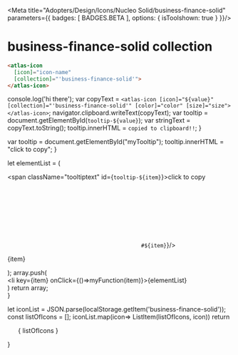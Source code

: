 
<Meta title="Adopters/Design/Icons/Nucleo Solid/business-finance-solid" parameters={{ badges: [ BADGES.BETA ], options: { isToolshown: true } }}/>

# business-finance-solid collection

```html
<atlas-icon 
  [icon]="icon-name"  
  [collection]="'business-finance-solid'">
</atlas-icon>

```

<style>
{`
/* NOTE: This css is generated by Nucleo */
ul {
  display: flex;
  flex-wrap: wrap;
  justify-content: center;
  padding-left: 0;
}

ul li {
  border-radius: .4em;
  transition: background-color .2s;
  user-select: none;
  overflow: hidden;
  text-align: center;
  padding: 2em 1em 1em;
}

ul li:hover {
  background: hsla(0, 0%, 0%, 0.05);
  cursor: pointer;
}

ul p {
  display: block;
  font-size: 0.75rem;
  color: hsla(0, 0%, 0%, 0.5);
  user-select: text;
  cursor: pointer;
  max-width: 6rem;
  padding: 8px 0 4px;
}

ul p::selection {
  background: hsl(230, 93%, 66%);
  color: #fff;
}

ul p::-moz-selection {
  background: hsl(230, 93%, 66%);
  color: #fff;
}

.svg-wrapper {
  font-size: 32px;
}

.svg-wrapper svg {
  display: block;
  margin: 0 auto 10px;
}

/* --------------------------------

Icons

-------------------------------- */

:root {
  --icon-color-primary: inherit;
  --icon-color-secondary: currentColor;
}

.icon {
  display: inline-block;
  color: var(--icon-color-primary); /* icon primary color */
  height: 1em;
  width: 1em;
  line-height: 1;
  flex-shrink: 0;
  max-width: initial;
}

.icon use {
  /* icon secondary color */
  fill: var(--icon-color-secondary);
  stroke: var(--icon-color-secondary);
}

.css-122ju8q {
    padding: 0;
}

.icon-name {
    font-size: 12px;
}

/* --------------------------------

Caps/Corners

-------------------------------- */

.icon use {
  --icon-stroke-linecap-butt: butt;
  stroke-miterlimit: 10;
  stroke-linecap: square;
  stroke-linejoin: miter;
}

.stroke-round use {
  --icon-stroke-linecap-butt: round;
  stroke-linecap: round;
  stroke-linejoin: round;
}

/* --------------------------------

Tooltip

-------------------------------- */

.tooltip {
  position: relative;
  display: inline-block;
}

.tooltip .tooltiptext {
  visibility: hidden;
  width: 100%;
  background-color: #f6f9fc;
  color: #242323;
  text-align: center;
  padding: 3px;
  position: absolute;
  z-index: 1;
  bottom: 84%;
  left: 50%;
  margin-left: -75px;
  opacity: 0;
  transition: opacity 0.3s;
  font-size: 11px;
  justify-content: center;
  display: flex;
  align-items: center;
}

.tooltip:hover .tooltiptext {
  visibility: visible;
  opacity: 1;
}
    
    `}
</style>


  console.log('hi there');
  var copyText = `<atlas-icon [icon]="${value}" [collection]="'business-finance-solid'" [color]="color" [size]="size"></atlas-icon>`;
  navigator.clipboard.writeText(copyText);
  var tooltip = document.getElementById(`tooltip-${value}`);
  var stringText = copyText.toString();
  tooltip.innerHTML = `copied to clipboard!!`;
}

  var tooltip = document.getElementById("myTooltip");
  tooltip.innerHTML = "click to copy";
}

  let elementList = (
      <div>
          <span className="tooltiptext" id={`tooltip-${item}`}>click to copy</span>
          <div className="svg-wrapper">
          <svg className="icon">
            <use href={`#${item}`}/>
          </svg>
          </div>
          <p  data-folder="">
          {item}
          </p> 
      </div>
  );
  array.push( <div className="tooltip" key={item}><li key={item} onClick={()=>myFunction(item)}>{elementList}</li></div>)
  return array;   
}

  let iconList = JSON.parse(localStorage.getItem('business-finance-solid'));
  const listOfIcons = [];
  iconList.map(icon=> ListItem(listOfIcons, icon))
  return <ul>{ listOfIcons }</ul>
}

<Base/>
<svg xmlns="http://www.w3.org/2000/svg">
  <defs>
    <symbol id="bank-statement" viewBox="0 0 24 24">
      <path fill="currentColor" d="M18.75 3H5.25a.75.75 0 0 0-.75.75v16.5a.75.75 0 0 0 .75.75h13.5a.75.75 0 0 0 .75-.75V3.75a.75.75 0 0 0-.75-.75Zm-6 15h-6v-1.5h6V18Zm4.5-3H6.75v-1.5h10.5V15Zm0-5.25h-1.5V12h-1.5V9.75h-1.5V12h-1.5V9.75h-1.5V12h-1.5V9.75h-1.5v-1.5L12 6l5.25 2.25v1.5Z"/>
    </symbol>
    <symbol id="block" viewBox="0 0 24 24">
      <path fill="currentColor" d="m12 10.767 6.75-3.75-6.386-3.548a.75.75 0 0 0-.729 0L5.25 7.017l6.75 3.75Zm-.75 1.299L4.5 8.316v7.809a.75.75 0 0 0 .386.655l6.364 3.536v-8.25Zm1.5 8.25v-8.25l6.75-3.75v7.809a.75.75 0 0 1-.386.655l-6.364 3.536Z"/>
    </symbol>
    <symbol id="blockchain" viewBox="0 0 24 24">
      <path fill="currentColor" d="m7.5 6.76 2.91-1.455-2.575-1.288a.75.75 0 0 0-.675 0L4.588 5.305 7.5 6.76Zm4.5 8.053 2.912-1.456-2.577-1.288a.75.75 0 0 0-.67 0l-2.576 1.288L12 14.813Zm.75 1.301v4.037l2.585-1.293a.75.75 0 0 0 .415-.67v-3.573l-3 1.5Zm-4.5-1.5 3 1.5v4.037l-2.585-1.293a.75.75 0 0 1-.415-.67v-3.573Zm0-2.515V8.062l3-1.5v3.574a.75.75 0 0 1-.415.67L8.25 12.099Zm-1.5-4.036-3-1.5v3.573a.75.75 0 0 0 .414.67l2.586 1.293V8.062Zm12.662-2.758L16.5 6.76l-2.912-1.456 2.577-1.288a.75.75 0 0 1 .67 0l2.576 1.288ZM17.25 8.063v4.036l2.585-1.293a.75.75 0 0 0 .415-.67V6.563l-3 1.5Zm-4.5-1.5 3 1.5v4.036l-2.585-1.293a.749.749 0 0 1-.415-.67V6.563Z"/>
    </symbol>
    <symbol id="briefcase" viewBox="0 0 24 24">
      <path fill="currentColor" d="M15.75 6h4.5a.75.75 0 0 1 .75.75v7.5a.75.75 0 0 1-.75.75h-6v-2.25h-4.5V15h-6a.75.75 0 0 1-.75-.75v-7.5A.75.75 0 0 1 3.75 6h4.5V3.75A.75.75 0 0 1 9 3h6a.75.75 0 0 1 .75.75V6Zm-6 0h4.5V4.5h-4.5V6Zm4.5 12v-1.5h6v3.75a.75.75 0 0 1-.75.75h-15a.75.75 0 0 1-.75-.75V16.5h6V18h4.5Z"/>
    </symbol>
    <symbol id="lightbulb" viewBox="0 0 24 24">
      <path fill="currentColor" d="M9 18v-2.205A6.72 6.72 0 0 1 5.25 9.75 6.758 6.758 0 0 1 12 3a6.758 6.758 0 0 1 6.75 6.75A6.72 6.72 0 0 1 15 15.795V18H9Zm3-12a3.754 3.754 0 0 0-3.75 3.75v.75h1.5v-.75c0-1.24 1.01-2.25 2.25-2.25h.75V6H12ZM9 20.25v-.75h6v.75a.75.75 0 0 1-.75.75h-4.5a.75.75 0 0 1-.75-.75Z"/>
    </symbol>
    <symbol id="calculator" viewBox="0 0 24 24">
      <path fill="currentColor" d="M18.75 3H6c-.45 0-.75.3-.75.75v16.5c0 .45.3.75.75.75h12.75c.45 0 .75-.3.75-.75V3.75c0-.45-.3-.75-.75-.75Zm-9 15c0 .45-.3.75-.75.75h-.75c-.45 0-.75-.3-.75-.75v-.75c0-.45.3-.75.75-.75H9c.45 0 .75.3.75.75V18Zm0-3.75c0 .45-.3.75-.75.75h-.75c-.45 0-.75-.3-.75-.75v-.75c0-.45.3-.75.75-.75H9c.45 0 .75.3.75.75v.75Zm0-3.75c0 .45-.3.75-.75.75h-.75c-.45 0-.75-.3-.75-.75v-.75c0-.45.3-.75.75-.75H9c.45 0 .75.3.75.75v.75ZM13.5 18c0 .45-.3.75-.75.75H12c-.45 0-.75-.3-.75-.75v-.75c0-.45.3-.75.75-.75h.75c.45 0 .75.3.75.75V18Zm0-3.75c0 .45-.3.75-.75.75H12c-.45 0-.75-.3-.75-.75v-.75c0-.45.3-.75.75-.75h.75c.45 0 .75.3.75.75v.75Zm0-3.75c0 .45-.3.75-.75.75H12c-.45 0-.75-.3-.75-.75v-.75c0-.45.3-.75.75-.75h.75c.45 0 .75.3.75.75v.75Zm3.75 7.5c0 .45-.3.75-.75.75h-.75c-.45 0-.75-.3-.75-.75v-4.5c0-.45.3-.75.75-.75h.75c.45 0 .75.3.75.75V18Zm0-7.5c0 .45-.3.75-.75.75h-.75c-.45 0-.75-.3-.75-.75v-.75c0-.45.3-.75.75-.75h.75c.45 0 .75.3.75.75v.75Zm0-3.75c0 .45-.3.75-.75.75H8.25c-.45 0-.75-.3-.75-.75V6c0-.45.3-.75.75-.75h8.25c.45 0 .75.3.75.75v.75Z"/>
    </symbol>
    <symbol id="candlestick-chart" viewBox="0 0 24 24">
      <path fill="currentColor" d="M6.75 3.75h-3A.75.75 0 0 0 3 4.5V15a.75.75 0 0 0 .75.75h.75v4.5H6v-4.5h.75A.75.75 0 0 0 7.5 15V4.5a.75.75 0 0 0-.75-.75Zm6.75 6h-.75V6h-1.5v3.75h-.75a.75.75 0 0 0-.75.75v6a.75.75 0 0 0 .75.75h.75v3h1.5v-3h.75a.75.75 0 0 0 .75-.75v-6a.75.75 0 0 0-.75-.75Zm6-1.5h.75A.75.75 0 0 1 21 9v10.5a.75.75 0 0 1-.75.75h-3a.75.75 0 0 1-.75-.75V9a.75.75 0 0 1 .75-.75H18v-4.5h1.5v4.5Z"/>
    </symbol>
    <symbol id="card-edit" viewBox="0 0 24 24">
      <path fill="currentColor" d="M5.25 3.75h13.5C19.99 3.75 21 4.76 21 6v6H4.5v3.75c0 .413.336.75.75.75h5.25V18H5.25C4.01 18 3 16.99 3 15.75V6c0-1.24 1.01-2.25 2.25-2.25ZM4.5 6v1.5h15V6a.75.75 0 0 0-.75-.75H5.25A.75.75 0 0 0 4.5 6Zm9.22 12.22 4.342-4.343a1.28 1.28 0 1 1 1.81 1.81L15.53 20.03a.75.75 0 0 1-.53.22h-1.5v-1.5a.75.75 0 0 1 .22-.53Z"/>
    </symbol>
    <symbol id="card-remove" viewBox="0 0 24 24">
      <path fill="currentColor" d="M5.25 3.75h13.5C19.99 3.75 21 4.76 21 6v6H4.5v3.75c0 .413.336.75.75.75H12V18H5.25C4.01 18 3 16.99 3 15.75V6c0-1.24 1.01-2.25 2.25-2.25ZM4.5 6v1.5h15V6a.75.75 0 0 0-.75-.75H5.25A.75.75 0 0 0 4.5 6ZM15 16.5h6V18h-6v-1.5Z"/>
    </symbol>
    <symbol id="chart-bar-32" viewBox="0 0 24 24">
      <path fill="currentColor" d="M13.5 4.5h-3a.75.75 0 0 0-.75.75v13.5c0 .414.336.75.75.75h3a.75.75 0 0 0 .75-.75V5.25a.75.75 0 0 0-.75-.75Zm-6.75 8.25h-3a.75.75 0 0 0-.75.75v5.25c0 .414.336.75.75.75h3a.75.75 0 0 0 .75-.75V13.5a.75.75 0 0 0-.75-.75ZM17.25 9h3a.75.75 0 0 1 .75.75v9a.75.75 0 0 1-.75.75h-3a.75.75 0 0 1-.75-.75v-9a.75.75 0 0 1 .75-.75Z"/>
    </symbol>
    <symbol id="coins" viewBox="0 0 24 24">
      <path fill="currentColor" d="M8.25 7.5c2.9 0 5.25-1.007 5.25-2.25S11.15 3 8.25 3 3 4.007 3 5.25 5.35 7.5 8.25 7.5ZM21 11.25c0 1.243-2.35 2.25-5.25 2.25s-5.25-1.007-5.25-2.25S12.85 9 15.75 9 21 10.007 21 11.25ZM15.75 15c-2.213 0-4.052-.48-5.25-1.284V15c0 1.243 2.35 2.25 5.25 2.25S21 16.243 21 15v-1.284C19.802 14.521 17.963 15 15.75 15Zm0 3.75c-2.213 0-4.052-.48-5.25-1.284v1.284c0 1.243 2.35 2.25 5.25 2.25S21 19.993 21 18.75v-1.284c-1.198.805-3.037 1.284-5.25 1.284Zm-7.5-2.25c.256 0 .505-.008.75-.02v2.244c-.245.015-.495.026-.75.026-2.9 0-5.25-1.007-5.25-2.25v-1.284c1.198.805 3.037 1.284 5.25 1.284ZM9 12.73c-.245.012-.494.02-.75.02-2.213 0-4.052-.48-5.25-1.284v1.284C3 13.993 5.35 15 8.25 15c.255 0 .505-.01.75-.025V12.73ZM8.25 9c.781 0 1.514-.063 2.19-.175-.907.63-1.429 1.452-1.438 2.4-.247.014-.496.025-.752.025C5.35 11.25 3 10.243 3 9V7.716C4.198 8.521 6.037 9 8.25 9Z"/>
    </symbol>
    <symbol id="credit-card" viewBox="0 0 24 24">
      <path fill="currentColor" d="M21 6v3H3V6a1.5 1.5 0 0 1 1.5-1.5h15A1.5 1.5 0 0 1 21 6ZM3 18v-6.75h18V18a1.5 1.5 0 0 1-1.5 1.5h-15A1.5 1.5 0 0 1 3 18Zm3-2.25h5.25v-1.5H6v1.5Zm9 0h3v-1.5h-3v1.5Z"/>
    </symbol>
    <symbol id="currency-dollar" viewBox="0 0 24 24">
      <path fill="currentColor" d="M12.75 10.699v-3.94a7.292 7.292 0 0 1 1.95.542l1.007.497.995-2.018-1.009-.497a9.3 9.3 0 0 0-2.943-.791V3h-1.5v1.487c-2.653.23-4.33 1.725-4.33 3.948 0 2.795 2.38 3.638 4.33 4.183v3.95a11.825 11.825 0 0 1-3.18-.615l-1.058-.381-.764 2.115 1.058.383c1.271.44 2.6.695 3.944.755V21h1.5v-2.185c3.844-.323 4.281-2.832 4.281-3.948 0-2.77-2.34-3.622-4.281-4.168ZM9.17 8.435c0-1.2 1.2-1.575 2.08-1.687v3.52c-1.425-.449-2.08-.876-2.08-1.833Zm3.58 8.119V13.05c1.393.443 2.031.87 2.031 1.816 0 .42-.006 1.46-2.031 1.688Z"/>
    </symbol>
    <symbol id="currency-euro" viewBox="0 0 24 24">
      <path fill="currentColor" d="M13.5 5.25a5.13 5.13 0 0 1 3.716 1.373l.807.784 1.568-1.614-.807-.784A7.3 7.3 0 0 0 13.5 3C9.068 3 6.82 5.82 6 9H3v1.5h2.717a12.241 12.241 0 0 0 0 3H3V15h3c.82 3.18 3.067 6 7.5 6a7.3 7.3 0 0 0 5.284-2.01l.807-.783-1.568-1.614-.807.784A5.129 5.129 0 0 1 13.5 18.75 5.067 5.067 0 0 1 8.364 15H13.5v-1.5H7.997a9.988 9.988 0 0 1-.122-1.5 9.988 9.988 0 0 1 .122-1.5H13.5V9H8.364A5.066 5.066 0 0 1 13.5 5.25Z"/>
    </symbol>
    <symbol id="currency-pound" viewBox="0 0 24 24">
      <path fill="currentColor" d="M13.015 4.407c1.326 0 2.608.28 3.846.84l-.78 1.867c-1.107-.485-2.078-.728-2.912-.728-1.402 0-2.102.748-2.102 2.245v2.502h4.071v1.764h-4.071v1.866c0 1.354-.491 2.141-1.497 2.707h7.752v2.122H6.678v-2c.67-.204 1.165-.532 1.486-.983.585-.82.483-1.728.483-3.712H6.719v-1.764h1.928V8.508c0-1.285.387-2.29 1.164-3.015.775-.724 1.844-1.086 3.204-1.086Z"/>
    </symbol>
    <symbol id="currency-yen" viewBox="0 0 24 24">
      <path fill="currentColor" d="m12.005 11.323 3.292-6.818h2.501l-4.091 7.792h2.328v1.549h-2.882v1.579h2.882v1.569h-2.882v2.502h-2.306v-2.502H7.945v-1.57h2.902v-1.578H7.945v-1.549h2.296l-4.04-7.792h2.523l3.281 6.818Z"/>
    </symbol>
    <symbol id="dice" viewBox="0 0 24 24">
      <path fill="currentColor" d="m18.75 6.675-6.75 3-6.75-2.996 6.445-2.865a.75.75 0 0 1 .61 0l6.445 2.861Zm-7.5 4.313-6.75-3V16.5a.75.75 0 0 0 .446.686l6.304 2.802v-9Zm-4.5 2.325a.86.86 0 0 1-.75-.938.86.86 0 0 1 .75-.938.86.86 0 0 1 .75.938.86.86 0 0 1-.75.938ZM9 17.063a.86.86 0 0 1-.75-.938.86.86 0 0 1 .75-.938.86.86 0 0 1 .75.938.86.86 0 0 1-.75.938Zm3.75-6.075v9l6.305-2.802a.75.75 0 0 0 .445-.686V7.988l-6.75 3Zm3.375 4.2a.86.86 0 0 1-.75-.938.86.86 0 0 1 .75-.938.86.86 0 0 1 .75.938.86.86 0 0 1-.75.938Z"/>
    </symbol>
    <symbol id="gold" viewBox="0 0 24 24">
      <path fill="currentColor" d="M12.75 3h-1.5v3h1.5V3ZM5.106 6.167l1.06-1.061 2.122 2.12-1.06 1.062-2.122-2.121ZM7.63 13.92a.75.75 0 0 0 .62.33h7.5a.75.75 0 0 0 .697-1.028l-1.5-3.75A.751.751 0 0 0 14.25 9h-4.5a.751.751 0 0 0-.697.472l-1.5 3.75a.75.75 0 0 0 .076.699ZM6 11.25H3v1.5h3v-1.5Zm9.712-4.023 2.122-2.121 1.06 1.06-2.121 2.121-1.06-1.06ZM21 11.25h-3v1.5h3v-1.5Zm-1.553 4.222 1.5 3.75a.75.75 0 0 1-.697 1.028H3.75a.749.749 0 0 1-.697-1.028l1.5-3.75A.751.751 0 0 1 5.25 15h4.5c.307 0 .582.187.697.472l1.5 3.75c.036.09.053.184.053.278 0 0 .017-.188.053-.278l1.5-3.75A.751.751 0 0 1 14.25 15h4.5c.307 0 .582.187.697.472Z"/>
    </symbol>
    <symbol id="handshake" viewBox="0 0 24 24">
      <path fill="currentColor" d="M14.947 3.75c1.605 0 3.145.638 4.28 1.773h.002a6.053 6.053 0 0 1 0 8.56l-.536.536-6.318-6.432L11.03 9.53a2.344 2.344 0 0 1-3.31 0L7.189 9l3.477-3.477a6.053 6.053 0 0 1 4.28-1.773Z"/>
      <path fill="currentColor" d="M5.133 12.117a2.71 2.71 0 0 0-.767.525 2.72 2.72 0 0 0-.375.483 6.05 6.05 0 0 1 7.184-8.987 6.89 6.89 0 0 0-1.039.855l-.324.324a4.539 4.539 0 0 0-4.679 6.8Zm9.741.73a.75.75 0 0 1 .528.21l2.639 2.632a.75.75 0 0 1 .004 1.058l-1.581 1.602a5.237 5.237 0 0 1-3.712 1.536 5.336 5.336 0 0 1-.852-.075c.34-.41.548-.913.6-1.442a3.796 3.796 0 0 0 1.711-.283l-1.918-1.919a.75.75 0 1 1 1.06-1.06l2.116 2.115.987-.988-2.114-2.115a.75.75 0 0 1 .532-1.271Zm-3.67 3.863-3.538-3.538a1.958 1.958 0 0 0-2.77 2.77l3.539 3.538a1.958 1.958 0 0 0 2.769-2.77Z"/>
    </symbol>
    <symbol id="hierarchy" viewBox="0 0 24 24">
      <path fill="currentColor" d="M10.5 7.5h3a.75.75 0 0 0 .75-.75v-3A.75.75 0 0 0 13.5 3h-3a.75.75 0 0 0-.75.75v3c0 .415.336.75.75.75Zm3 9h-3a.75.75 0 0 0-.75.75v3c0 .415.336.75.75.75h3a.75.75 0 0 0 .75-.75v-3a.75.75 0 0 0-.75-.75Zm3 .75a.75.75 0 0 1 .75-.75h3a.75.75 0 0 1 .75.75v3a.75.75 0 0 1-.75.75h-3a.75.75 0 0 1-.75-.75v-3Zm-9 0a.75.75 0 0 0-.75-.75h-3a.75.75 0 0 0-.75.75v3c0 .415.336.75.75.75h3a.75.75 0 0 0 .75-.75v-3Zm3.75-4.5H6V15H4.5v-3a.75.75 0 0 1 .75-.75h6V9h1.5v2.25h6a.75.75 0 0 1 .75.75v3H18v-2.25h-5.25V15h-1.5v-2.25Z"/>
    </symbol>
    <symbol id="line-chart" viewBox="0 0 24 24">
      <path fill="currentColor" d="M3.75 16.5a.75.75 0 0 1-.53-1.28l6-6a.75.75 0 0 1 1.06 0l3.97 3.97 5.47-5.47a.75.75 0 1 1 1.06 1.06l-6 6a.75.75 0 0 1-1.06 0l-3.97-3.97-5.47 5.47a.75.75 0 0 1-.53.22Z"/>
    </symbol>
    <symbol id="loan" viewBox="0 0 24 24">
      <path fill="currentColor" d="M11.75 3.758a4.5 4.5 0 1 1 5 7.484 4.5 4.5 0 0 1-5-7.484ZM13.5 5.25v4.5H15v-4.5h-1.5ZM15.525 15H18c2.406 0 3 2.75 3 2.75l-9.42 2.898a3.288 3.288 0 0 1-2.436-.2L3 17.624V11.25h1.575c.904 0 2.775.217 3.675 1.5h3a3 3 0 0 1 3 3h-6v1.5h6.725a.75.75 0 0 0 .75-.742 6.616 6.616 0 0 0-.2-1.508Z"/>
    </symbol>
    <symbol id="math" viewBox="0 0 24 24">
      <path fill="currentColor" d="M3.22 3.22A.75.75 0 0 1 3.75 3h7.5v8.25H3v-7.5a.75.75 0 0 1 .22-.53Zm6.42 4.545c.07-.07.11-.166.11-.265v-.75a.375.375 0 0 0-.375-.375h-4.5a.375.375 0 0 0-.375.375v.75a.375.375 0 0 0 .375.375h4.5c.1 0 .195-.04.265-.11ZM12.75 21v-8.25H21v7.5a.75.75 0 0 1-.75.75h-7.5Zm6.64-2.36c.07-.07.11-.166.11-.265v-.75a.375.375 0 0 0-.375-.375h-4.5a.375.375 0 0 0-.375.375v.75a.375.375 0 0 0 .375.375h4.5c.1 0 .195-.04.265-.11Zm0-2.25c.07-.07.11-.166.11-.265v-.75a.375.375 0 0 0-.375-.375h-4.5a.375.375 0 0 0-.375.375v.75a.375.375 0 0 0 .375.375h4.5c.1 0 .195-.04.265-.11ZM3 12.75v7.5a.75.75 0 0 0 .75.75h7.5v-8.25H3Zm6.75 4.5a.375.375 0 0 1-.375.375h-1.5v1.5a.375.375 0 0 1-.375.375h-.75a.375.375 0 0 1-.375-.375v-1.5h-1.5a.375.375 0 0 1-.375-.375v-.75a.375.375 0 0 1 .375-.375h1.5v-1.5a.375.375 0 0 1 .375-.375h.75a.375.375 0 0 1 .375.375v1.5h1.5a.375.375 0 0 1 .375.375v.75Zm3-14.25h7.5a.75.75 0 0 1 .75.75v7.5h-8.25V3Zm6.356 5.45a.374.374 0 0 0-.11-.264l-1.06-1.061 1.06-1.06a.375.375 0 0 0 0-.53l-.53-.531a.375.375 0 0 0-.53 0l-1.061 1.06-1.06-1.06a.375.375 0 0 0-.53 0l-.531.53a.375.375 0 0 0 0 .53l1.06 1.061-1.06 1.06a.375.375 0 0 0 0 .53l.53.531a.375.375 0 0 0 .53 0l1.061-1.06 1.06 1.06a.375.375 0 0 0 .53 0l.531-.53c.07-.07.11-.166.11-.265Z"/>
    </symbol>
    <symbol id="notes" viewBox="0 0 24 24">
      <path fill="currentColor" d="M12 3a1.5 1.5 0 0 1 1.5 1.5h2.25v3h-7.5v-3h2.25A1.5 1.5 0 0 1 12 3Z"/>
      <path fill="currentColor" d="M17.25 5.25h1.5a.75.75 0 0 1 .75.75v14.25a.75.75 0 0 1-.75.75H5.25a.75.75 0 0 1-.75-.75V6a.75.75 0 0 1 .75-.75h1.5V9h10.5V5.25ZM7.5 15.75v1.5h9v-1.5h-9Zm0-3.75v1.5h9V12h-9Z"/>
    </symbol>
    <symbol id="payment-method" viewBox="0 0 24 24">
      <path fill="currentColor" d="M5.25 3.75h13.5C19.99 3.75 21 4.76 21 6v6H4.5v3.75c0 .413.336.75.75.75H12V18H5.25C4.01 18 3 16.99 3 15.75V6c0-1.24 1.01-2.25 2.25-2.25ZM4.5 6v1.5h15V6a.75.75 0 0 0-.75-.75H5.25A.75.75 0 0 0 4.5 6Z"/>
      <path fill="currentColor" d="M17.25 14.25h1.5v2.25H21V18h-2.25v2.25h-1.5V18H15v-1.5h2.25v-2.25Z"/>
    </symbol>
    <symbol id="piggy-bank" viewBox="0 0 24 24">
      <path fill="currentColor" d="M15 4.875a1.875 1.875 0 1 1-3.75 0 1.875 1.875 0 0 1 3.75 0ZM9.463 8.25h5.912A5.63 5.63 0 0 1 21 13.875c0 2.975-2.323 5.412-5.25 5.606V21h-1.5v-1.5h-3V21h-1.5v-1.526a5.6 5.6 0 0 1-4.6-2.974H3v-5.25h2.154a5.606 5.606 0 0 1 1.405-1.723L5.79 6.88l.855-.122c.66-.09 2.015.122 2.819 1.492Zm1.037 3v1.5h5.25v-1.5H10.5Z"/>
    </symbol>
    <symbol id="pos" viewBox="0 0 24 24">
      <path fill="currentColor" d="M18 3H6a1.5 1.5 0 0 0-1.5 1.5v9c0 1.81 1.29 3.326 3 3.674v3.076c0 .414.336.75.75.75h7.5a.75.75 0 0 0 .75-.75v-3.076c1.71-.348 3-1.863 3-3.674v-9A1.5 1.5 0 0 0 18 3ZM9 13.5h1.5v6H9v-6Zm6 6h-2.25v-6H15v6ZM16.5 9h-9V6h9v3Z"/>
    </symbol>
    <symbol id="privacy-policy" viewBox="0 0 24 24">
      <path fill="currentColor" d="M9 6.375a2.25 2.25 0 1 1-4.5 0 2.25 2.25 0 0 1 4.5 0Zm10.5 0a2.25 2.25 0 1 1-4.5 0 2.25 2.25 0 0 1 4.5 0ZM18 9.75c-2.156 0-3.27 1.549-3.938 2.493a7.761 7.761 0 0 1-1.378 1.604 1.683 1.683 0 0 1 .738 1.79c.6-.42 1.132-.929 1.578-1.51V19.5a.75.75 0 0 0 .75.75h4.5a.75.75 0 0 0 .75-.75v-6.75a3 3 0 0 0-3-3Zm-8.062 2.493a5.925 5.925 0 0 0 2.263 2.18.938.938 0 0 1-.84 1.678A6.844 6.844 0 0 1 9 14.128V19.5a.75.75 0 0 1-.75.75h-4.5A.75.75 0 0 1 3 19.5v-6.75a3 3 0 0 1 3-3c2.156 0 3.27 1.549 3.938 2.493Z"/>
    </symbol>
    <symbol id="puzzle" viewBox="0 0 24 24">
      <path fill="currentColor" d="M18 10.5V6.75a.75.75 0 0 0-.75-.75H13.5c0-1.654-1.345-3-3-3s-3 1.346-3 3H3.75a.75.75 0 0 0-.75.75v3.75a3 3 0 0 1 0 6v3.75c0 .414.335.75.75.75H7.5a3 3 0 0 1 6 0h3.75a.75.75 0 0 0 .75-.75V16.5c1.654 0 3-1.345 3-3s-1.346-3-3-3Z"/>
    </symbol>
    <symbol id="ranking" viewBox="0 0 24 24">
      <path fill="currentColor" d="m8.507 10.737.67.336.851-1.703 4.536 3.24a.74.74 0 0 0 .572.127.752.752 0 0 0 .488-.32l4.5-6.75a.75.75 0 0 0-1.248-.833l-4.07 6.106-4.62-3.3a.75.75 0 0 0-1.107.275L7.77 10.53c.255.027.504.096.736.206ZM6.969 15H5.537l-1.708 3.415a.75.75 0 1 0 1.342.67l1.994-3.988L6.969 15Z"/>
      <path fill="currentColor" d="M14.665 17.171a.757.757 0 0 0 .751-.047l4.5-3a.75.75 0 0 0-.832-1.248l-4.138 2.758-7.11-3.555A.75.75 0 0 0 7.5 12h-3a.75.75 0 1 0 0 1.5h2.823l7.342 3.671Z"/>
    </symbol>
    <symbol id="round-dollar" viewBox="0 0 24 24">
      <path fill="currentColor" d="M13.194 14.673c.174-.122.405-.349.405-.91 0-.4-.27-.639-.849-.886v1.994a1.58 1.58 0 0 0 .444-.198Zm-2.958-5.125c0-.32.111-.52.37-.673.171-.102.398-.165.644-.208v2.06c-.692-.301-1.014-.611-1.014-1.179Z"/>
      <path fill="currentColor" d="M12 3c-4.963 0-9 4.037-9 9s4.037 9 9 9 9-4.037 9-9-4.037-9-9-9Zm3.099 10.763c0 1.162-.567 1.804-1.043 2.139-.373.261-.822.417-1.306.507V18h-1.5v-1.528a9.725 9.725 0 0 1-2.505-.545l-.705-.254.51-1.411.705.255a8.15 8.15 0 0 0 1.995.455V12.34c-1.192-.428-2.514-1.095-2.514-2.792 0-.846.392-1.544 1.105-1.966.407-.24.896-.37 1.409-.43V6h1.5v1.163c.883.103 1.691.345 2.142.594l.658.361-.723 1.315-.656-.362c-.325-.178-.855-.324-1.421-.402v2.598c1.146.405 2.349.991 2.349 2.496Z"/>
    </symbol>
    <symbol id="round-euro" viewBox="0 0 24 24">
      <path fill="currentColor" d="M12 3c-4.963 0-9 4.037-9 9s4.037 9 9 9 9-4.037 9-9-4.037-9-9-9Zm3.376 13.547a5.251 5.251 0 0 1-2.626.703 5.252 5.252 0 0 1-4.736-3H6v-1.5h1.56A5.27 5.27 0 0 1 7.5 12c0-.255.025-.504.06-.75H6v-1.5h2.014c.845-1.77 2.647-3 4.736-3 .922 0 1.83.243 2.625.703l.649.375-.752 1.299-.649-.375a3.737 3.737 0 0 0-1.873-.502c-1.22 0-2.296.595-2.98 1.5h2.98v1.5H9.076a3.747 3.747 0 0 0 0 1.5h3.674v1.5H9.77a3.735 3.735 0 0 0 2.98 1.5c.66 0 1.307-.173 1.874-.501l.65-.375.75 1.298-.648.375Z"/>
    </symbol>
    <symbol id="round-pound" viewBox="0 0 24 24">
      <path fill="currentColor" d="M12 3c-4.963 0-9 4.037-9 9s4.037 9 9 9 9-4.037 9-9-4.037-9-9-9Zm1.5 8.25v1.5h-2.25V15H15v1.5H8.25V15h1.5v-2.25h-1.5v-1.5h1.5V9.375a2.628 2.628 0 0 1 2.625-2.625c1.243 0 2.326.883 2.573 2.1l.149.736-1.47.297-.15-.734a1.126 1.126 0 0 0-2.227.226v1.875h2.25Z"/>
    </symbol>
    <symbol id="round-yen" viewBox="0 0 24 24">
      <path fill="currentColor" d="M12 3c-4.963 0-9 4.037-9 9s4.037 9 9 9 9-4.037 9-9-4.037-9-9-9Zm3 8.25v1.5h-2.25v.75H15V15h-2.25v2.25h-1.5V15H9v-1.5h2.25v-.75H9v-1.5h1.44L7.946 8.133l1.172-.937L12 10.799l2.883-3.603 1.172.937-2.495 3.117H15Z"/>
    </symbol>
    <symbol id="scale-balance" viewBox="0 0 24 24">
      <path fill="currentColor" d="M13.5 10.5c0 1.806 1.173 3.75 3.75 3.75S21 12.306 21 10.5a.75.75 0 0 0-.14-.436l-3.743-5.24a.76.76 0 0 0-.322-.263.85.85 0 0 0-.312-.061H7.518a.744.744 0 0 0-.634.324l-3.744 5.24A.75.75 0 0 0 3 10.5c0 1.806 1.173 3.75 3.75 3.75s3.75-1.944 3.75-3.75a.74.74 0 0 0-.06-.296L8.637 6h2.612v12.75h-4.5a.75.75 0 1 0 0 1.5h10.5a.75.75 0 1 0 0-1.5h-4.5V6h2.612l-1.801 4.204a.74.74 0 0 0-.061.296Zm-4.566 0H4.672l2.663-3.73 1.599 3.73Zm7.73-3.73 2.664 3.73h-4.262l1.598-3.73Z"/>
    </symbol>
    <symbol id="sign" viewBox="0 0 24 24">
      <path fill="currentColor" d="m4.5 18.31 1.45-1.45c.43.248.912.39 1.422.39a2.85 2.85 0 0 0 2.03-.841l8.504-8.503a2.874 2.874 0 0 0 0-4.06 2.874 2.874 0 0 0-4.061 0l-8.504 8.502a2.852 2.852 0 0 0-.841 2.03c0 .509.143.992.39 1.421L3.44 17.25l1.06 1.06Zm15.75 1.19H3.75a.75.75 0 0 0 0 1.5h16.5a.75.75 0 0 0 0-1.5Zm-5.56-5.25 3.75-3.75-.75-.75 1.06-1.06 1.81 1.81-4.81 4.81-1.06-1.06Z"/>
    </symbol>
    <symbol id="statistics" viewBox="0 0 24 24">
      <path fill="currentColor" d="m14.25 8.69 4.72-4.72a.75.75 0 0 1 1.06 1.06l-5.25 5.25a.75.75 0 0 1-1.06 0L9.75 6.31l-4.72 4.72a.749.749 0 1 1-1.06-1.06l5.25-5.25a.75.75 0 0 1 1.06 0l3.97 3.97Zm-3 2.935a.375.375 0 0 0-.375-.375h-2.25a.375.375 0 0 0-.375.375v8.25c0 .207.168.375.375.375h2.25a.375.375 0 0 0 .375-.375v-8.25ZM6.375 16.5h-2.25a.375.375 0 0 0-.375.375v3c0 .207.168.375.375.375h2.25a.375.375 0 0 0 .375-.375v-3a.375.375 0 0 0-.375-.375Zm6.375.375c0-.207.168-.375.375-.375h2.25c.207 0 .375.168.375.375v3a.375.375 0 0 1-.375.375h-2.25a.375.375 0 0 1-.375-.375v-3Zm7.125-5.625h-2.25a.375.375 0 0 0-.375.375v8.25c0 .207.168.375.375.375h2.25a.375.375 0 0 0 .375-.375v-8.25a.375.375 0 0 0-.375-.375Z"/>
    </symbol>
    <symbol id="stock-market" viewBox="0 0 24 24">
      <path fill="currentColor" d="M17.603 12.64c.382-.338.693-.753.89-1.232L21 12.662V4.5a.75.75 0 0 0-.75-.75H3.75A.75.75 0 0 0 3 4.5v9.3l4.492-3.494 3.033 2.276 1.736-1.158c.197.472.507.88.884 1.215l-2.671 1.78-2.966-2.225L3 15.7v3.8c0 .414.336.75.75.75h16.5a.75.75 0 0 0 .75-.75v-5.162l-3.397-1.697Zm-1.853-.678v6.788H15v-6.788a1.877 1.877 0 0 1-1.5-1.837c0-.905.645-1.663 1.5-1.837V5.25h.75v3.038c.855.174 1.5.932 1.5 1.837 0 .905-.645 1.663-1.5 1.837Z"/>
    </symbol>
  </defs>
</svg>











